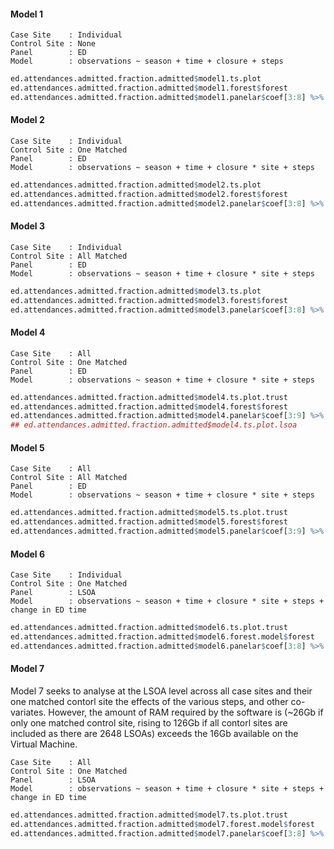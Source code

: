 #### Model 1
`Case Site    : Individual`\
`Control Site : None`\
`Panel        : ED`\
`Model        : observations ~ season + time + closure + steps`\

```r
ed.attendances.admitted.fraction.admitted$model1.ts.plot
ed.attendances.admitted.fraction.admitted$model1.forest$forest
ed.attendances.admitted.fraction.admitted$model1.panelar$coef[3:8] %>% kable(caption = ed.attendances.admitted.fraction.admitted$model1.panelar$caption)
```

#### Model 2

`Case Site    : Individual`\
`Control Site : One Matched`\
`Panel        : ED`\
`Model        : observations ~ season + time + closure * site + steps`\

```r
ed.attendances.admitted.fraction.admitted$model2.ts.plot
ed.attendances.admitted.fraction.admitted$model2.forest$forest
ed.attendances.admitted.fraction.admitted$model2.panelar$coef[3:8] %>% kable(caption = ed.attendances.admitted.fraction.admitted$model2.panelar$caption)
```

#### Model 3

`Case Site    : Individual`\
`Control Site : All Matched`\
`Panel        : ED`\
`Model        : observations ~ season + time + closure * site + steps`\

```r
ed.attendances.admitted.fraction.admitted$model3.ts.plot
ed.attendances.admitted.fraction.admitted$model3.forest$forest
ed.attendances.admitted.fraction.admitted$model3.panelar$coef[3:8] %>% kable(caption = ed.attendances.admitted.fraction.admitted$model3.panelar$caption)
```

#### Model 4

`Case Site    : All`\
`Control Site : One Matched`\
`Panel        : ED`\
`Model        : observations ~ season + time + closure * site + steps`\

```r
ed.attendances.admitted.fraction.admitted$model4.ts.plot.trust
ed.attendances.admitted.fraction.admitted$model4.forest$forest
ed.attendances.admitted.fraction.admitted$model4.panelar$coef[3:9] %>% kable(caption = ed.attendances.admitted.fraction.admitted$model4.panelar$caption)
## ed.attendances.admitted.fraction.admitted$model4.ts.plot.lsoa
```

#### Model 5

`Case Site    : All`\
`Control Site : All Matched`\
`Panel        : ED`\
`Model        : observations ~ season + time + closure * site + steps`\


```r
ed.attendances.admitted.fraction.admitted$model5.ts.plot.trust
ed.attendances.admitted.fraction.admitted$model5.forest$forest
ed.attendances.admitted.fraction.admitted$model5.panelar$coef[3:9] %>% kable(caption = ed.attendances.admitted.fraction.admitted$model5.panelar$caption)
```

#### Model 6

`Case Site    : Individual`\
`Control Site : One Matched`\
`Panel        : LSOA`\
`Model        : observations ~ season + time + closure * site + steps + change in ED time`\

```r
ed.attendances.admitted.fraction.admitted$model6.ts.plot.trust
ed.attendances.admitted.fraction.admitted$model6.forest.model$forest
ed.attendances.admitted.fraction.admitted$model6.panelar$coef[3:8] %>% kable(caption = ed.attendances.admitted.fraction.admitted$model6.panelar$caption)
```

#### Model 7

Model 7 seeks to analyse at the LSOA level across all case sites and their one matched contorl site the effects of the various steps, and other co-variates.  However, the amount of RAM required by the software is (~26Gb if only one matched control site, rising to 126Gb if all contorl sites are included as there are 2648 LSOAs) exceeds the 16Gb available on the Virtual Machine.

`Case Site    : All`\
`Control Site : One Matched`\
`Panel        : LSOA`\
`Model        : observations ~ season + time + closure * site + steps + change in ED time`\

```r
ed.attendances.admitted.fraction.admitted$model7.ts.plot.trust
ed.attendances.admitted.fraction.admitted$model7.forest.model$forest
ed.attendances.admitted.fraction.admitted$model7.panelar$coef[3:8] %>% kable(caption = ed.attendances.admitted.fraction.admitted$model7.panelar$caption)
```
